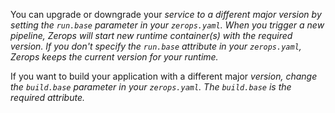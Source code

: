
You can upgrade or downgrade your <Var name="serviceDisplay" /> service to a different major <Var name="serviceDisplay" /> version by setting the <VarLink name="servicePath" path="/{{VAR}}/how-to/build-pipeline#base-1"><code>run.base</code></VarLink> parameter in your `zerops.yaml`. When you <VarLink name="servicePath" path="/{{VAR}}/how-to/trigger-pipeline">trigger a new pipeline</VarLink>, Zerops will start new runtime container(s) with the required <Var name="serviceDisplay" /> version. If you don't specify the `run.base` attribute in your `zerops.yaml`, Zerops keeps the current <Var name="serviceDisplay" /> version for your runtime.

If you want to build your application with a different major <Var name="serviceDisplay" /> version, change the <VarLink name="servicePath" path="/{{VAR}}/how-to/build-pipeline#base"><code>build.base</code></VarLink> parameter in your `zerops.yaml`. The `build.base` is the required attribute.
